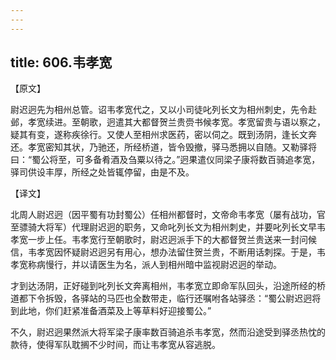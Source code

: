 ```yaml
---
---
---
```

title: 606.韦孝宽
---



【原文】

尉迟迥先为相州总管。诏韦孝宽代之，又以小司徒叱列长文为相州刺史，先令赴邺，孝宽续进。至朝歌，迥遣其大都督贺兰贵赍书候孝宽。孝宽留贵与语以察之，疑其有变，遂称疾徐行。又使人至相州求医药，密以伺之。既到汤阴，逢长文奔还。孝宽密知其状，乃驰还，所经桥道，皆令毁撤，驿马悉拥以自随。又勒驿将曰：“蜀公将至，可多备肴酒及刍粟以待之。”迥果遣仪同梁子康将数百骑追孝宽，驿司供设丰厚，所经之处皆辄停留，由是不及。

【译文】

北周人尉迟迥（因平蜀有功封蜀公）任相州都督时，文帝命韦孝宽（屡有战功，官至骠骑大将军）代理尉迟迥的职务，又命叱列长文为相州刺史，并要叱列长文早韦孝宽一步上任。韦孝宽行至朝歌时，尉迟迥派手下的大都督贺兰贵送来一封问候信，韦孝宽因怀疑尉迟迥另有用心，想办法留住贺兰贵，不断用话刺探。于是，韦孝宽称病慢行，并以请医生为名，派人到相州暗中监视尉迟迥的举动。

才到达汤阴，正好碰到叱列长文奔离相州，韦孝宽立即命军队回头，沿途所经的桥道都下令拆毁，各驿站的马匹也全数带走，临行还嘱咐各站驿丞：“蜀公尉迟迥将到此地，你们赶紧准备酒菜及上等草料好迎接蜀公。”

不久，尉迟迥果然派大将军梁子康率数百骑追杀韦孝宽，然而沿途受到驿丞热忱的款待，使得军队耽搁不少时间，而让韦孝宽从容逃脱。